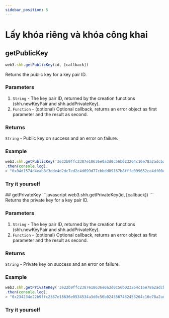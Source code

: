 ```yaml
---
sidebar_position: 5
---
```


# Lấy khóa riêng và khóa công khai
## getPublicKey
```javascript
web3.shh.getPublicKey(id, [callback])
```
Returns the public key for a key pair ID.

### Parameters
1. `String` - The key pair ID, returned by the creation functions (shh.newKeyPair and shh.addPrivateKey).
2. `Function` - (optional) Optional callback, returns an error object as first parameter and the result as second.
### Returns
`String` - Public key on success and an error on failure.

### Example
```javascript
web3.shh.getPublicKey('3e22b9ffc2387e18636e0a3d0c56b023264c16e78a2adcba1303cefc685e610f')
.then(console.log);
> "0x04d1574d4eab8f3dde4d2dc7ed2c4d699d77cbbdd09167b8fffa099652ce4df00c4c6e0263eafe05007a46fdf0c8d32b11aeabcd3abbc7b2bc2bb967368a68e9c6"
```
### Try it yourself
<PublicKey/>
## getPrivateKey
```javascript
web3.shh.getPrivateKey(id, [callback])
```
Returns the private key for a key pair ID.

### Parameters
1. `String` - The key pair ID, returned by the creation functions (shh.newKeyPair and shh.addPrivateKey).
2. `Function` - (optional) Optional callback, returns an error object as first parameter and the result as second.
### Returns
`String` - Private key on success and an error on failure.

### Example
```javascript
web3.shh.getPrivateKey('3e22b9ffc2387e18636e0a3d0c56b023264c16e78a2adcba1303cefc685e610f')
.then(console.log);
> "0x234234e22b9ffc2387e18636e0534534a3d0c56b0243567432453264c16e78a2adc"
```
### Try it yourself
<PrivateKey/>